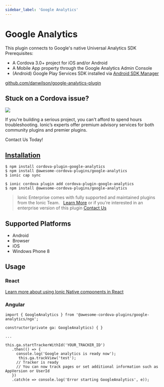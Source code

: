 ```yaml
---
sidebar_label: 'Google Analytics'
---
```



# Google Analytics

This plugin connects to Google's native Universal Analytics SDK
Prerequisites:

- A Cordova 3.0+ project for iOS and/or Android
- A Mobile App property through the Google Analytics Admin Console
- (Android) Google Play Services SDK installed via [Android SDK Manager](https://developer.android.com/sdk/installing/adding-packages.html)

<p>
  <a href="https://github.com/danwilson/google-analytics-plugin" target="_blank" rel="noopener" className="git-link">github.com/danwilson/google-analytics-plugin</a>
</p>

<h2>Stuck on a Cordova issue?</h2>
<DocsCard
  className="cordova-ee-card"
  header="Don't waste precious time on plugin issues."
  href="https://ionicframework.com/sales?product_of_interest=Ionic%20Native"
>
  <div>
    <img src="/docs/icons/native-cordova-bot.png" className="cordova-ee-img" />
    <p>If you're building a serious project, you can't afford to spend hours troubleshooting. Ionic’s experts offer premium advisory services for both community plugins and premier plugins.</p>
    <DocsButton className="native-ee-detail">Contact Us Today!</DocsButton>
  </div>
</DocsCard>

<h2 id="installation">
  <a href="#installation">Installation</a>
</h2>
<Tabs
  groupId="runtime"
  defaultValue="Capacitor"
  values={[
    { value: 'Capacitor', label: 'Capacitor' },
    { value: 'Cordova', label: 'Cordova' },
    { value: 'Enterprise', label: 'Enterprise' },
  ]}
>
  <TabItem value="Capacitor">

    $ npm install cordova-plugin-google-analytics
    $ npm install @awesome-cordova-plugins/google-analytics
    $ ionic cap sync

  </TabItem>
  <TabItem value="Cordova">

    $ ionic cordova plugin add cordova-plugin-google-analytics
    $ npm install @awesome-cordova-plugins/google-analytics

  </TabItem>
  <TabItem value="Enterprise">
    <blockquote>
      Ionic Enterprise comes with fully supported and maintained plugins from the Ionic Team. &nbsp;
      <a className="btn" href="https://ionic.io/docs/premier-plugins">Learn More</a> or if you're interested in an enterprise version of this plugin <a className="btn" href="https://ionicframework.com/sales?product_of_interest=Ionic%20Enterprise%20Engine">Contact Us</a>
    </blockquote>
  </TabItem>
</Tabs>

## Supported Platforms

- Android
- Browser
- iOS
- Windows Phone 8

## Usage

### React

[Learn more about using Ionic Native components in React](../native-community.mdx#react)

### Angular

```tsx
import { GoogleAnalytics } from '@awesome-cordova-plugins/google-analytics/ngx';

constructor(private ga: GoogleAnalytics) { }

...

this.ga.startTrackerWithId('YOUR_TRACKER_ID')
   .then(() => {
     console.log('Google analytics is ready now');
      this.ga.trackView('test');
     // Tracker is ready
     // You can now track pages or set additional information such as AppVersion or UserId
   })
   .catch(e => console.log('Error starting GoogleAnalytics', e));


```
